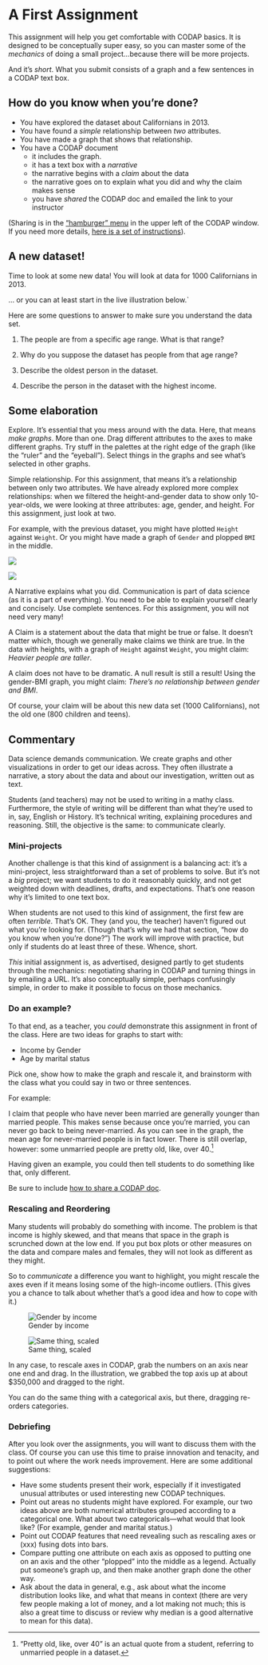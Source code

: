 ```{=html}
    <script src="src/awash-functions.js"></script>
```

# A First Assignment {#assignment-1}

This assignment will help you get comfortable with CODAP basics.
It is designed to be conceptually super easy, so you can 
master some of the _mechanics_ of doing a small project...because there
will be more projects. 

And it's _short_. 
What you submit consists of a graph and a few sentences in a CODAP text box.

## How do you know when you're done?

* You have explored the dataset about Californians in 2013.
* You have found a _simple_ relationship between _two_ attributes.
* You have made a graph that shows that relationship.
* You have a CODAP document
    * it includes the graph.
    * it has a text box with a _narrative_ 
    * the narrative begins with a _claim_ about the data
    * the narrative goes on to explain what you did and why the claim makes sense
    * you have _shared_ the CODAP doc and emailed the link to your instructor

(Sharing is in the ["hamburger" menu](#hamburger) in the upper left of the CODAP window.
If you need more details, [here is a set of instructions](#sharing)).

## A new dataset!

Time to look at some new data! You will look at data for 1000 Californians in 2013.

<script>
    theURL = "https://codap.concord.org/app/static/dg/en/cert/index.html#shared=149482";
    awash.codapInNewTab(theURL, "Here is a link to a document in a browser tab" );
</script>
... or you can at least start in the live illustration below.` 

::: {.column-page-right}
<script>
    theURL = "https://codap.concord.org/app/static/dg/en/cert/index.html#shared=149482";
    awash.liveDemoAt(theURL);
</script>
:::

Here are some questions to answer to make sure you understand the data set.

1. The people are from a specific age range. What is that range?

1. Why do you suppose the dataset has people from that age range?

1. Describe the oldest person in the dataset.

1. Describe the person in the dataset with the highest income.


## Some elaboration

<span class='inline-hed'>Explore</span>. 
It's essential that you mess around with the data.
Here, that means _make graphs_. More than one.
Drag different attributes to the axes to make different graphs.
Try stuff in the palettes at the right edge of the graph (like the "ruler" and the "eyeball"). 
Select things in the graphs and see what's selected in other graphs. 

<span class='inline-hed'>Simple relationship</span>. 
For this assignment, that means it's a relationship
between only two attributes. 
We have already explored more complex relationships:
when we filtered the height-and-gender data to show only 10-year-olds, 
we were looking at three attributes: age, gender, and height. 
For this assignment, just look at two.

For example, with the previous dataset, you might have plotted `Height` against `Weight`.
Or you might have made a graph of `Gender` and plopped `BMI` in the middle.

::: {layout-ncol=2}
![](art/04project1-heightByWeight.png)

![](art/04project1-BMIByGender.png)
:::

A [Narrative]{.inline-hed}
explains what you did. 
Communication is part of data science (as it is a part of everything).
You need to be able to explain yourself clearly and concisely.
Use complete sentences.
For this assignment, you will not need very many!

A [Claim]{.inline-hed}
is a statement about the data that might be true or false.
It doesn't matter which, though we generally make claims we think are true. 
In the data with heights, with a graph of `Height` against `Weight`, 
you might claim: _Heavier people are taller_. 

A claim does not have to be dramatic. 
A null result is still a result!
Using the gender-BMI graph, you might claim: 
_There's no relationship between gender and BMI_.

Of course, your claim will be about this new data set (1000 Californians), 
not the old one (800 children and teens).


## Commentary

Data science demands communication. 
We create graphs and other visualizations in order to get our ideas across.
They often illustrate a narrative, a story about the data and about our investigation, written out as text.

Students (and teachers) may not be used to writing in a mathy class. 
Furthermore, the style of writing will be different than what they're used to in, say, English or History.
It's technical writing, explaining procedures and reasoning.
Still, the objective is the same: to communicate clearly.

### Mini-projects {-}

Another challenge is that this kind of assignment is a balancing act:
it's a mini-project, less straightforward than a set of problems to solve.
But it's not a _big_ project; we want students to do it reasonably quickly,
and not get weighted down with deadlines, drafts, and expectations.
That's one reason why it's limited to one text box.

When students are not used to this kind of assignment, 
the first few are often _terrible_.
That's OK. They (and you, the teacher) haven't figured out what you're looking for.
(Though that's why we had that section, "how do you know when you're done?")
The work will improve with practice,
but only if students do at least three of these. 
Whence, short. 

_This_ initial assignment is, as advertised, 
designed partly to get students through the mechanics:
negotiating sharing in CODAP and turning things in by emailing a URL.
It's also conceptually simple,
perhaps confusingly simple,
in order to make it possible to focus on those mechanics.

### Do an example? {-}

To that end, as a teacher, you _could_ demonstrate this assignment
in front of the class. 
Here are two ideas for graphs to start with:

* Income by Gender
* Age by marital status

Pick one, show how to make the graph and rescale it,
and brainstorm with the class what you could say
in two or three sentences. 

For example:

I claim that people who have never been married are generally younger than married people. 
This makes sense because once you're married, you can never go back to being never-married.
As you can see in the graph, the mean age for never-married people is in fact lower. 
There is still overlap, however: some unmarried people are pretty old, like, 
over 40.^["Pretty old, like, over 40" is an actual quote from a student, referring to unmarried people in a dataset.]

Having given an example, you could then tell students to do something like that, only different.

Be sure to include [how to share a CODAP doc](#sharing).

### Rescaling and Reordering {-}

Many students will probably do something with income. 
The problem is that income is highly skewed,
and that means that space in the graph is scrunched down at the low end.
If you put box plots or other measures on the data and compare males and females,
they will not look as different as they might.

So to _communicate_ a difference you want to highlight, 
you might rescale the axes even if it means losing some of the high-income outliers.
(This gives you a chance to talk about whether that's a good idea and how to cope with it.)

 ![Gender by income](art/04-GenderByIncomePlain.png)

![Same thing, scaled](art/04-GenderByIncomeRescaled.png)


In any case, to rescale axes in CODAP, grab the numbers on an axis near one end and drag.
In the illustration, we grabbed the top axis up at about $350,000 and dragged to the right. 

You can do the same thing with a categorical axis, but there, dragging re-orders categories.

### Debriefing {-}

After you look over the assignments, you will want to discuss them with the class.
Of course you can use this time to praise innovation and tenacity, 
and to point out where the work needs improvement.
Here are some additional suggestions:

* Have some students present their work, especially if it investigated unusual attributes
or used interesting new CODAP techniques.
* Point out areas no students might have explored. For example,
our two ideas above are both numerical attributes grouped according to a categorical one.
What about two categoricals---what would that look like? (For example, gender and marital status.)
* Point out CODAP features that need revealing such as rescaling axes 
or (xxx) fusing dots into bars.
* Compare putting one attribute on each axis as opposed
to putting one on an axis and the other "plopped" into the middle as a legend.
Actually put someone's graph up, and then make another graph done the other way.
* Ask about the data in general, e.g., ask about what the income distribution looks like,
and what that means in context (there are very few people making a lot of money,
and a lot making not much; this is also a great time to discuss or review
why median is a good alternative to mean for this data).


